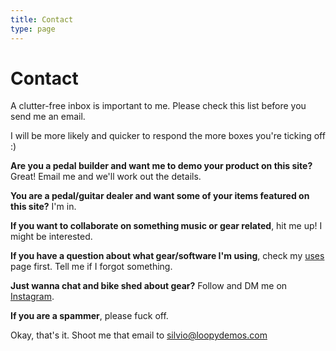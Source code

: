 ```yaml
---
title: Contact
type: page
---
```


# Contact

A clutter-free inbox is important to me. Please check this list before you send me an email.

I will be more likely and quicker to respond the more boxes you're ticking off :)

**Are you a pedal builder and want me to demo your product on this site?** Great! Email me and we'll work out the details.

**You are a pedal/guitar dealer and want some of your items featured on this site?** I'm in.

**If you want to collaborate on something music or gear related**, hit me up! I might be interested.

**If you have a question about what gear/software I'm using**, check my [uses](/uses) page first. Tell me if I forgot something.

**Just wanna chat and bike shed about gear?** Follow and DM me on [Instagram](https://www.instagram.com/loopydemos/).

**If you are a spammer**, please fuck off.

<!-- Please consider these items of email courtesy when writing to me:

- Use paragraphs, avoid large walls of text.
- Number your asks if there are multiple
- Keep it as short as you can -->

Okay, that's it. Shoot me that email to silvio@loopydemos.com

